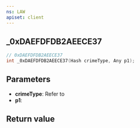 ```yaml
---
ns: LAW
apiset: client
---
```

## _0xDAEFDFDB2AEECE37

```c
// 0xDAEFDFDB2AEECE37
int _0xDAEFDFDB2AEECE37(Hash crimeType, Any p1);
```

## Parameters
* **crimeType**: Refer to <EmbeddedEnum name="eCrimeType" />
* **p1**:

## Return value
